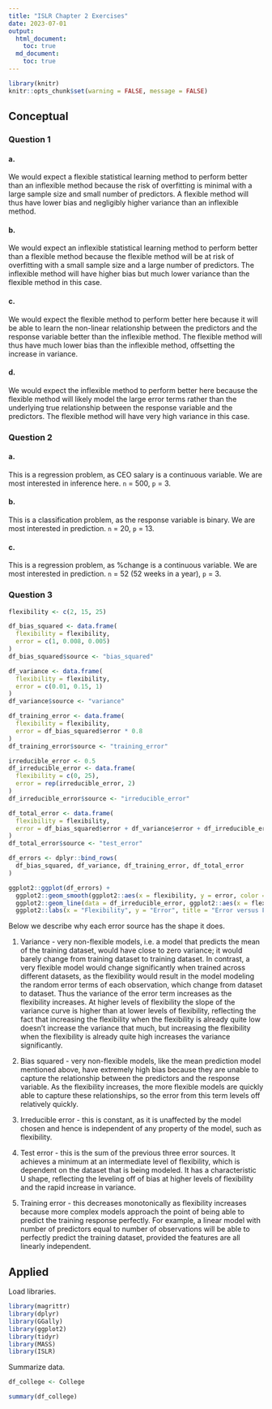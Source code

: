 ```yaml
---
title: "ISLR Chapter 2 Exercises"
date: 2023-07-01
output:
  html_document:
    toc: true
  md_document:
    toc: true
---
```


```r
library(knitr)
knitr::opts_chunk$set(warning = FALSE, message = FALSE)
```

## Conceptual

### Question 1

#### a.
We would expect a flexible statistical learning method to perform better than
an inflexible method because the risk of overfitting is minimal with a large sample
size and small number of predictors. A flexible method will thus have lower bias
and negligibly higher variance than an inflexible method.

#### b.
We would expect an inflexible statistical learning method to perform better than a
flexible method because the flexible method will be at risk of overfitting with a small sample size
and a large number of predictors. The inflexible method will have higher bias but much lower variance
than the flexible method in this case.

#### c.
We would expect the flexible method to perform better here because it will be able to
learn the non-linear relationship between the predictors and the response variable better than the inflexible method.
The flexible method will thus have much lower bias than the inflexible method, offsetting the increase in variance.


#### d.
We would expect the inflexible method to perform better here because the flexible method
will likely model the large error terms rather than the underlying true relationship between the response
variable and the predictors. The flexible method will have very high variance in this case.

### Question 2

#### a.
This is a regression problem, as CEO salary is a continuous variable. We are most
interested in inference here. `n` = 500, `p` = 3.

#### b.
This is a classification problem, as the response variable is binary. We are most interested in prediction.
`n` = 20, `p` = 13.

#### c.
This is a regression problem, as %change is a continuous variable. We are most interested in prediction.
`n` = 52 (52 weeks in a year), `p` = 3.

### Question 3

```r

flexibility <- c(2, 15, 25)

df_bias_squared <- data.frame(
  flexibility = flexibility,
  error = c(1, 0.008, 0.005)
)
df_bias_squared$source <- "bias_squared"

df_variance <- data.frame(
  flexibility = flexibility,
  error = c(0.01, 0.15, 1)
)
df_variance$source <- "variance"

df_training_error <- data.frame(
  flexibility = flexibility,
  error = df_bias_squared$error * 0.8
)
df_training_error$source <- "training_error"

irreducible_error <- 0.5
df_irreducible_error <- data.frame(
  flexibility = c(0, 25),
  error = rep(irreducible_error, 2)
)
df_irreducible_error$source <- "irreducible_error"

df_total_error <- data.frame(
  flexibility = flexibility,
  error = df_bias_squared$error + df_variance$error + df_irreducible_error$error[[1]]
)
df_total_error$source <- "test_error"

df_errors <- dplyr::bind_rows(
  df_bias_squared, df_variance, df_training_error, df_total_error
)

ggplot2::ggplot(df_errors) +
  ggplot2::geom_smooth(ggplot2::aes(x = flexibility, y = error, color = source)) +
  ggplot2::geom_line(data = df_irreducible_error, ggplot2::aes(x = flexibility, y = error, color = source)) +
  ggplot2::labs(x = "Flexibility", y = "Error", title = "Error versus Flexibility for different error sources")
```

Below we describe why each error source has the shape it does.

1. Variance - very non-flexible models, i.e. a model that predicts the mean of the training dataset,
would have close to zero variance; it would barely change from training dataset to training dataset.
In contrast, a very flexible model would change significantly when trained across different datasets, as the flexibility
would result in the model modeling the random error terms of each observation, which change from dataset to dataset. Thus the variance of the error term increases as the flexibility increases. At higher levels of flexibility the slope of the variance curve is higher than at lower levels of flexibility, reflecting the fact that increasing the flexibility when the flexibility
is already quite low doesn't increase the variance that much, but increasing the flexibility when the flexibility is already quite high increases the variance significantly.

2. Bias squared - very non-flexible models, like the mean prediction model mentioned above, have extremely high bias because they are unable to capture the relationship between the predictors and the response variable. As the flexibility increases, the more flexible models are quickly able to capture these relationships, so the error from this term levels off relatively quickly.

3. Irreducible error - this is constant, as it is unaffected by the model chosen and hence is independent of any property of the model, such as flexibility.

4. Test error - this is the sum of the previous three error sources. It achieves a minimum at an intermediate level of flexibility, which is dependent on the dataset that is being modeled. It has a characteristic U shape, reflecting the leveling off of bias at higher levels of flexibility and the rapid increase in variance.

5. Training error - this decreases monotonically as flexibility increases because more complex models approach the point of being able to predict the training response perfectly. For example, a linear model with number of predictors equal to number of observations will be able to perfectly predict the training dataset, provided the features are all linearly independent.

## Applied

Load libraries.
```r
library(magrittr)
library(dplyr)
library(GGally)
library(ggplot2)
library(tidyr)
library(MASS)
library(ISLR)
```

Summarize data.
```r
df_college <- College

summary(df_college)

```
